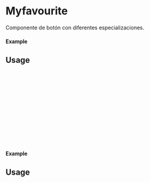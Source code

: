 
<Meta of={Myfavourite} title="Myfavourite" />

# Myfavourite

Componente de botón con diferentes especializaciones.

#### Example

<Canvas of={Myfavourite.Primary} />

## Usage

```ts
import {Myfavourite} from 'milibreria';

function Example(){
    return (
        <Myfavourite
            disabled: false,
            onClick: () => alert("Button Primary"),
            color: "primary"
        />
    );
};

export default Example;
```

#### Example

<Canvas of={Myfavourite.Secondary} />

## Usage

```ts
import {Myfavourite} from 'milibreria';

function Example(){
    return (
        <Myfavourite
            disabled: false,
            onClick: () => alert("Button Primary"),
            color: "primary"
        />
    );
};